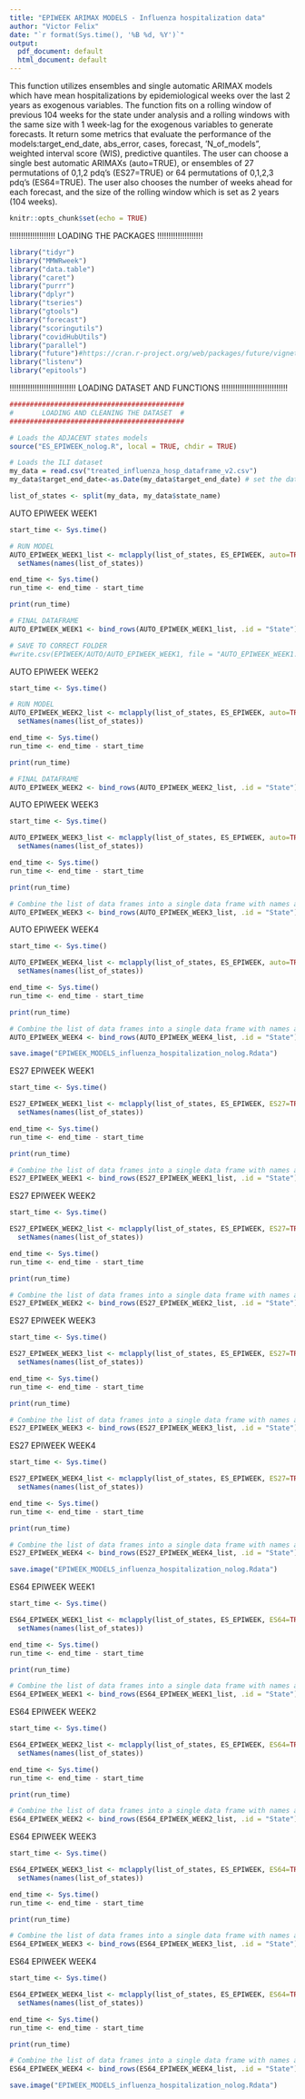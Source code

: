 ```yaml
---
title: "EPIWEEK ARIMAX MODELS - Influenza hospitalization data"
author: "Victor Felix"
date: "`r format(Sys.time(), '%B %d, %Y')`"
output:
  pdf_document: default
  html_document: default
---
```


This function utilizes ensembles and single automatic ARIMAX models which have mean hospitalizations by epidemiological weeks over the last 2 years as exogenous variables. The function fits on a rolling window of previous 104 weeks for the state under analysis and a rolling windows with the same size with 1 week-lag for the exogenous variables to generate forecasts. It return some metrics that evaluate the performance of the models:target_end_date, abs_error, cases, forecast, 'N_of_models", weighted interval score (WIS), predictive quantiles. The user can choose a  single best automatic ARIMAXs (auto=TRUE), or ensembles of 27 permutations of 0,1,2 pdq's (ES27=TRUE) or 64 permutations of 0,1,2,3 pdq's (ES64=TRUE). The user also chooses the number of weeks ahead for each forecast, and the size of the rolling window which is set as 2 years (104 weeks).


```r
knitr::opts_chunk$set(echo = TRUE)
```
!!!!!!!!!!!!!!!!!!!!
LOADING THE PACKAGES
!!!!!!!!!!!!!!!!!!!!
```r
library("tidyr")
library("MMWRweek")
library("data.table")
library("caret")
library("purrr")
library("dplyr")
library("tseries")
library("gtools")
library("forecast")
library("scoringutils")
library("covidHubUtils")
library("parallel")
library("future")#https://cran.r-project.org/web/packages/future/vignettes/future-4-issues.html
library("listenv")
library("epitools")
```
!!!!!!!!!!!!!!!!!!!!!!!!!!!!!
LOADING DATASET AND FUNCTIONS 
!!!!!!!!!!!!!!!!!!!!!!!!!!!!!
```r
###########################################
#       LOADING AND CLEANING THE DATASET  #        
###########################################

# Loads the ADJACENT states models
source("ES_EPIWEEK_nolog.R", local = TRUE, chdir = TRUE)

# Loads the ILI dataset
my_data = read.csv("treated_influenza_hosp_dataframe_v2.csv")
my_data$target_end_date<-as.Date(my_data$target_end_date) # set the dates as dates

list_of_states <- split(my_data, my_data$state_name)
```

AUTO EPIWEEK WEEK1

```r
start_time <- Sys.time()

# RUN MODEL 
AUTO_EPIWEEK_WEEK1_list <- mclapply(list_of_states, ES_EPIWEEK, auto=TRUE, n_weeks_ahead=1,week_lag=1, mc.cores=2)%>%
  setNames(names(list_of_states))

end_time <- Sys.time()
run_time <- end_time - start_time

print(run_time)

# FINAL DATAFRAME
AUTO_EPIWEEK_WEEK1 <- bind_rows(AUTO_EPIWEEK_WEEK1_list, .id = "State")

# SAVE TO CORRECT FOLDER
#write.csv(EPIWEEK/AUTO/AUTO_EPIWEEK_WEEK1, file = "AUTO_EPIWEEK_WEEK1.csv", row.names = TRUE)
```

AUTO EPIWEEK WEEK2

```r
start_time <- Sys.time()

# RUN MODEL 
AUTO_EPIWEEK_WEEK2_list <- mclapply(list_of_states, ES_EPIWEEK, auto=TRUE, n_weeks_ahead=2,week_lag=1, mc.cores=2)%>%
  setNames(names(list_of_states))

end_time <- Sys.time()
run_time <- end_time - start_time

print(run_time)

# FINAL DATAFRAME
AUTO_EPIWEEK_WEEK2 <- bind_rows(AUTO_EPIWEEK_WEEK2_list, .id = "State")

```

AUTO EPIWEEK WEEK3

```r
start_time <- Sys.time()

AUTO_EPIWEEK_WEEK3_list <- mclapply(list_of_states, ES_EPIWEEK, auto=TRUE, n_weeks_ahead=3,week_lag=1, mc.cores=2)%>%
  setNames(names(list_of_states))

end_time <- Sys.time()
run_time <- end_time - start_time

print(run_time)

# Combine the list of data frames into a single data frame with names as a column
AUTO_EPIWEEK_WEEK3 <- bind_rows(AUTO_EPIWEEK_WEEK3_list, .id = "State")

```

AUTO EPIWEEK WEEK4

```r
start_time <- Sys.time()

AUTO_EPIWEEK_WEEK4_list <- mclapply(list_of_states, ES_EPIWEEK, auto=TRUE, n_weeks_ahead=4,week_lag=1 ,mc.cores=2)%>%
  setNames(names(list_of_states))

end_time <- Sys.time()
run_time <- end_time - start_time

print(run_time)

# Combine the list of data frames into a single data frame with names as a column
AUTO_EPIWEEK_WEEK4 <- bind_rows(AUTO_EPIWEEK_WEEK4_list, .id = "State")

```

```r
save.image("EPIWEEK_MODELS_influenza_hospitalization_nolog.Rdata")

```

ES27 EPIWEEK WEEK1

```r
start_time <- Sys.time()

ES27_EPIWEEK_WEEK1_list <- mclapply(list_of_states, ES_EPIWEEK, ES27=TRUE, n_weeks_ahead=1,week_lag=1, mc.cores=2)%>%
  setNames(names(list_of_states))

end_time <- Sys.time()
run_time <- end_time - start_time

print(run_time)

# Combine the list of data frames into a single data frame with names as a column
ES27_EPIWEEK_WEEK1 <- bind_rows(ES27_EPIWEEK_WEEK1_list, .id = "State")

```

ES27 EPIWEEK WEEK2

```r
start_time <- Sys.time()

ES27_EPIWEEK_WEEK2_list <- mclapply(list_of_states, ES_EPIWEEK, ES27=TRUE, n_weeks_ahead=2,week_lag=1, mc.cores=2)%>%
  setNames(names(list_of_states))

end_time <- Sys.time()
run_time <- end_time - start_time

print(run_time)

# Combine the list of data frames into a single data frame with names as a column
ES27_EPIWEEK_WEEK2 <- bind_rows(ES27_EPIWEEK_WEEK2_list, .id = "State")

```

ES27 EPIWEEK WEEK3

```r
start_time <- Sys.time()

ES27_EPIWEEK_WEEK3_list <- mclapply(list_of_states, ES_EPIWEEK, ES27=TRUE, n_weeks_ahead=3,week_lag=1, mc.cores=2)%>%
  setNames(names(list_of_states))

end_time <- Sys.time()
run_time <- end_time - start_time

print(run_time)

# Combine the list of data frames into a single data frame with names as a column
ES27_EPIWEEK_WEEK3 <- bind_rows(ES27_EPIWEEK_WEEK3_list, .id = "State")

```

ES27 EPIWEEK WEEK4

```r
start_time <- Sys.time()

ES27_EPIWEEK_WEEK4_list <- mclapply(list_of_states, ES_EPIWEEK, ES27=TRUE, n_weeks_ahead=4,week_lag=1 ,mc.cores=2)%>%
  setNames(names(list_of_states))

end_time <- Sys.time()
run_time <- end_time - start_time

print(run_time)

# Combine the list of data frames into a single data frame with names as a column
ES27_EPIWEEK_WEEK4 <- bind_rows(ES27_EPIWEEK_WEEK4_list, .id = "State")

```

```r
save.image("EPIWEEK_MODELS_influenza_hospitalization_nolog.Rdata")

```

ES64 EPIWEEK WEEK1

```r
start_time <- Sys.time()

ES64_EPIWEEK_WEEK1_list <- mclapply(list_of_states, ES_EPIWEEK, ES64=TRUE, n_weeks_ahead=1,week_lag=1, mc.cores=2)%>%
  setNames(names(list_of_states))

end_time <- Sys.time()
run_time <- end_time - start_time

print(run_time)

# Combine the list of data frames into a single data frame with names as a column
ES64_EPIWEEK_WEEK1 <- bind_rows(ES64_EPIWEEK_WEEK1_list, .id = "State")

```

ES64 EPIWEEK WEEK2

```r
start_time <- Sys.time()

ES64_EPIWEEK_WEEK2_list <- mclapply(list_of_states, ES_EPIWEEK, ES64=TRUE, n_weeks_ahead=2,week_lag=1, mc.cores=2)%>%
  setNames(names(list_of_states))

end_time <- Sys.time()
run_time <- end_time - start_time

print(run_time)

# Combine the list of data frames into a single data frame with names as a column
ES64_EPIWEEK_WEEK2 <- bind_rows(ES64_EPIWEEK_WEEK2_list, .id = "State")

```

ES64 EPIWEEK WEEK3

```r
start_time <- Sys.time()

ES64_EPIWEEK_WEEK3_list <- mclapply(list_of_states, ES_EPIWEEK, ES64=TRUE, n_weeks_ahead=3,week_lag=1, mc.cores=2)%>%
  setNames(names(list_of_states))

end_time <- Sys.time()
run_time <- end_time - start_time

print(run_time)

# Combine the list of data frames into a single data frame with names as a column
ES64_EPIWEEK_WEEK3 <- bind_rows(ES64_EPIWEEK_WEEK3_list, .id = "State")

```

ES64 EPIWEEK WEEK4

```r
start_time <- Sys.time()

ES64_EPIWEEK_WEEK4_list <- mclapply(list_of_states, ES_EPIWEEK, ES64=TRUE, n_weeks_ahead=4,week_lag=1,mc.cores=2)%>%
  setNames(names(list_of_states))

end_time <- Sys.time()
run_time <- end_time - start_time

print(run_time)

# Combine the list of data frames into a single data frame with names as a column
ES64_EPIWEEK_WEEK4 <- bind_rows(ES64_EPIWEEK_WEEK4_list, .id = "State")

```

```r
save.image("EPIWEEK_MODELS_influenza_hospitalization_nolog.Rdata")

```
